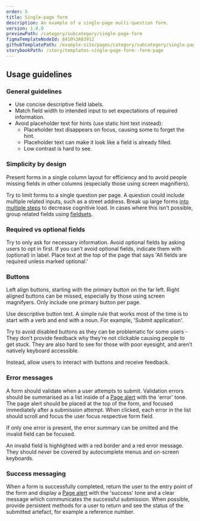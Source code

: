 ```yaml
---
order: 5
title: Single-page form
description: An example of a single-page multi-question form.
version: 1.0.0
previewPath: /category/subcategory/single-page-form
figmaTemplateNodeId: 8410%3A83912
githubTemplatePath: /example-site/pages/category/subcategory/single-page-form.tsx
storybookPath: /story/templates-single-page-form--form-page
---
```


## Usage guidelines

### General guidelines

- Use concise descriptive field labels.
- Match field width to intended input to set expectations of required information.
- Avoid placeholder text for hints (use static hint text instead):
  - Placeholder text disappears on focus, causing some to forget the hint.
  - Placeholder text can make it look like a field is already filled.
  - Low contrast is hard to see.

### Simplicity by design

Present forms in a single column layout for efficiency and to avoid people missing fields in other columns (especially those using screen magnifiers).

Try to limit forms to a single question per page. A question could include multiple related inputs, such as a street address. Break up large forms [into multiple steps](multi-page-form) to decrease cognitive load. In cases where this isn't possible, group related fields using [fieldsets](/components/fieldset).

### Required vs optional fields

Try to only ask for necessary information. Avoid optional fields by asking users to opt in first. If you can’t avoid optional fields, indicate them with (optional) in label. Place text at the top of the page that says 'All fields are required unless marked optional.'

### Buttons

Left align buttons, starting with the primary button on the far left. Right aligned buttons can be missed, especially by those using screen magnifyers.
Only include one primary button per page.

Use descriptive button text. A simple rule that works most of the time is to start with a verb and end with a noun. For example, 'Submit application'.

Try to avoid disabled buttons as they can be problematic for some users - They don’t provide feedback why they’re not clickable causing people to get stuck. They are also hard to see for those with poor eyesight, and aren’t natively keyboard accessible.

Instead, allow users to interact with buttons and receive feedback.

### Error messages

A form should validate when a user attempts to submit. Validation errors should be summarised as a list inside of a [Page alert](/components/page-alert) with the 'error' tone. The page alert should be placed at the top of the form, and focused immediately after a submission attempt. When clicked, each error in the list should scroll and focus the user focus respective form field.

If only one error is present, the error summary can be omitted and the invalid field can be focused.

An invalid field is highlighted with a red border and a red error message. They should never be covered by autocomplete menus and on-screen keyboards.

### Success messaging

When a form is successfully completed, return the user to the entry point of the form and display a [Page alert](/components/page-alert) with the 'success' tone and a clear message which communicates the successful submission. When possible, provide persistent methods for a user to return and see the status of the submitted artefact, for example a reference number.
